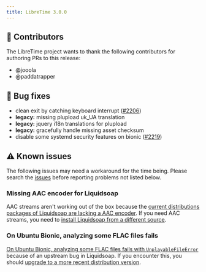 ```yaml
---
title: LibreTime 3.0.0
---
```



<ReleaseHead date="2022-10-10" version="3.0.0" />

## :sparkling_heart: Contributors

The LibreTime project wants to thank the following contributors for authoring PRs to this release:

- @jooola
- @paddatrapper

## :bug: Bug fixes

- clean exit by catching keyboard interrupt ([#2206](https://github.com/libretime/libretime/issues/2206))
- **legacy:** missing plupload uk_UA translation
- **legacy:** jquery i18n translations for plupload
- **legacy:** gracefully handle missing asset checksum
- disable some systemd security features on bionic ([#2219](https://github.com/libretime/libretime/issues/2219))

## :warning: Known issues

The following issues may need a workaround for the time being. Please search the [issues](https://github.com/libretime/libretime/issues) before reporting problems not listed below.

### Missing AAC encoder for Liquidsoap

AAC streams aren't working out of the box because the [current distributions packages of Liquidsoap are lacking a AAC encoder](https://github.com/libretime/libretime/issues/2184). If you need AAC streams, you need to [install Liquidsoap from a different source](https://www.liquidsoap.info/doc-1.4.4/install.html).

### On Ubuntu Bionic, analyzing some FLAC files fails

[On Ubuntu Bionic, analyzing some FLAC files fails with `UnplayableFileError`](https://github.com/libretime/libretime/issues/2218) because of an upstream bug in Liquidsoap. If you encounter this, you should [upgrade to a more recent distribution version](./README.md#distributions-releases-support).
